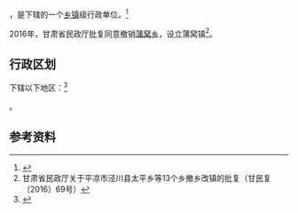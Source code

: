 {{中国乡级行政区|62/08/22/208/000}}

'''{{PAGENAMEBASE}}'''，是{{PRC admin/fullname|62/08/22/208/000|3}}下辖的一个[[乡镇|乡镇]]级行政单位。<ref>{{PRC admin/ref sgc|{{PRC admin/parent|62/08/22/208/000}}}}</ref>

2016年，甘肃省民政厅批复同意撤销[[蒲窝乡|蒲窝乡]]，设立蒲窝镇<ref>甘肃省民政厅关于平凉市泾川县太平乡等13个乡撤乡改镇的批复（甘民复〔2016〕69号）</ref>。

== 行政区划 ==

{{PAGENAMEBASE}}下辖以下地区：<ref>{{PRC admin/ref sgc|62/08/22/208/000}}</ref>

{{PRC admin/children|62/08/22/208/000}}。

== 参考资料 ==

{{reflist}}

{{行政区划小作品}}
{{PRC admin/navcat|62/08/22/208/000}}